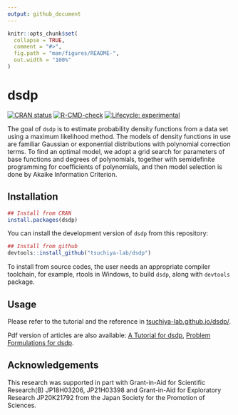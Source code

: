 ```yaml
---
output: github_document
---
```


<!-- README.md is generated from README.Rmd. Please edit that file -->

```r
knitr::opts_chunk$set(
  collapse = TRUE,
  comment = "#>",
  fig.path = "man/figures/README-",
  out.width = "100%"
)
```

# dsdp

<!-- badges: start -->
[![CRAN status](https://www.r-pkg.org/badges/version/dsdp)](https://CRAN.R-project.org/package=dsdp)
[![R-CMD-check](https://github.com/tsuchiya-lab/dsdp/actions/workflows/R-CMD-check.yaml/badge.svg)](https://github.com/tsuchiya-lab/dsdp/actions/workflows/R-CMD-check.yaml)
[![Lifecycle: experimental](https://img.shields.io/badge/lifecycle-experimental-orange.svg)](https://lifecycle.r-lib.org/articles/stages.html#experimental)
<!-- badges: end -->

The goal of `dsdp` is to estimate probability density
functions from a data set using a maximum likelihood method.
The models of density functions in use are familiar Gaussian 
or exponential distributions with polynomial correction terms.
To find an optimal model, we adopt a grid search for parameters of base functions
and degrees of polynomials,
together with semidefinite programming for coefficients of polynomials, and
then model selection is done by Akaike Information Criterion.

## Installation

```r
## Install from CRAN
install.packages(dsdp)
```

You can install the development version of `dsdp` from this repository:
```r
## Install from github
devtools::install_github("tsuchiya-lab/dsdp")
```
To install from source codes, the user needs an appropriate compiler toolchain,
for example, rtools in Windows, to build `dsdp`, along with `devtools` package.

## Usage
Please refer to the tutorial and the reference in 
[tsuchiya-lab.github.io/dsdp/](https://tsuchiya-lab.github.io/dsdp/).

Pdf version of articles are also available:
[A Tutorial for dsdp](https://github.com/tsuchiya-lab/dsdp/blob/main/doc/Tutorial.pdf), 
[Problem Formulations for dsdp](https://github.com/tsuchiya-lab/dsdp/blob/main/doc/ProblemFormulations.pdf).

## Acknowledgements
This research was supported in part with Grant-in-Aid for Scientific Research(B)
JP18H03206, JP21H03398
and
Grant-in-Aid for Exploratory Research JP20K21792 
from the Japan Society for the Promotion of Sciences.
